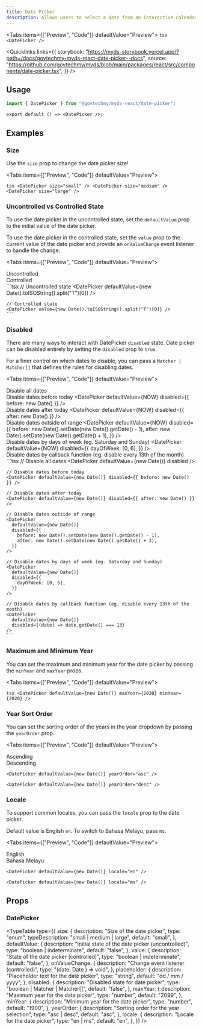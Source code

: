 ```yaml
---
title: Date Picker
description: Allows users to select a date from an interactive calendar.
---
```




<Tabs items={["Preview", "Code"]} defaultValue="Preview">
  <Tab value="Preview" className="not-prose flex justify-center">
    <DatePicker />
  </Tab>
  <Tab value="Code">
    ```tsx
    <DatePicker />
    ```
  </Tab>
</Tabs>

<Quicklinks
  links={{
    storybook:
      "https://myds-storybook.vercel.app/?path=/docs/govtechmy-myds-react-date-picker--docs",
    source:
      "https://github.com/govtechmy/myds/blob/main/packages/react/src/components/date-picker.tsx",
  }}
/>

## Usage

```ts copy title="Import"
import { DatePicker } from "@govtechmy/myds-react/date-picker";
```

```tsx copy title="Anatomy"
export default () => <DatePicker />;
```

## Examples

### Size

Use the `size` prop to change the date picker size!

<Tabs items={["Preview", "Code"]} defaultValue="Preview">
  <Tab value="Preview">
    <div className="not-prose flex flex-col items-center gap-3">
      <DatePicker size="small" />
      <DatePicker size="medium" />
      <DatePicker size="large" />
    </div>
  </Tab>
  <Tab value="Code">
    ```tsx
    <DatePicker size="small" />
    <DatePicker size="medium" />
    <DatePicker size="large" />
    ```
  </Tab>
</Tabs>

### Uncontrolled vs Controlled State

To use the date picker in the uncontrolled state, set the `defaultValue` prop to the initial value of the date picker.

To use the date picker in the controlled state, set the `value` prop to the current value of the date picker and provide an `onValueChange` event listener to handle the change.

<Tabs items={["Preview", "Code"]} defaultValue="Preview">
  <Tab value="Preview">
    <div className="not-prose flex flex-col gap-3 items-center">
        <div>
            Uncontrolled
            <DatePicker defaultValue={NOW} />
        </div>
        <div>
            Controlled
            <DatePicker value={NOW} />
        </div>
    </div>
  </Tab>
  <Tab value="Code">
    ```tsx
    // Uncontrolled state
    <DatePicker defaultValue={new Date().toISOString().split("T")[0]} />

    // Controlled state
    <DatePicker value={new Date().toISOString().split("T")[0]} />
    ```

  </Tab>
</Tabs>

### Disabled

There are many ways to interact with DatePicker `disabled` state. Date picker can be disabled entirely by setting the `disabled` prop to `true`.

For a finer control on which dates to disable, you can pass a `Matcher | Matcher[]` that defines the rules for disabling dates.

<Tabs items={["Preview", "Code"]} defaultValue="Preview">
  <Tab value="Preview">
    <div className="not-prose space-y-2">
      <div className="flex items-center gap-3">
        Disable all dates
        <DatePicker defaultValue={NOW} disabled />
      </div>
      <div className="flex items-center gap-3">
        Disable dates before today
        <DatePicker defaultValue={NOW} disabled={{ before: new Date() }} />
      </div>
      <div className="flex items-center gap-3">
        Disable dates after today
        <DatePicker defaultValue={NOW} disabled={{ after: new Date() }} />
      </div>
      <div className="flex items-center gap-3">
        Disable dates outside of range
        <DatePicker
          defaultValue={NOW}
          disabled={{
            before: new Date().setDate(new Date().getDate() - 1),
            after: new Date().setDate(new Date().getDate() + 1),
          }}
        />
      </div>
      <div className="flex items-center gap-3">
        Disable dates by days of week (eg. Saturday and Sunday)
        <DatePicker
          defaultValue={NOW}
          disabled={{
            dayOfWeek: [0, 6],
          }}
        />
      </div>
      <div className="flex items-center gap-3">
        Disable dates by callback function (eg. disable every 13th of the month)
        <CustomDisableDatePicker />
      </div>
    </div>
  </Tab>
  <Tab value="Code">
    ```tsx
    // Disable all dates
    <DatePicker defaultValue={new Date()} disabled />
    
    // Disable dates before today
    <DatePicker defaultValue={new Date()} disabled={{ before: new Date() }} />

    // Disable dates after today
    <DatePicker defaultValue={new Date()} disabled={{ after: new Date() }} />

    // Disable dates outside of range
    <DatePicker
      defaultValue={new Date()}
      disabled={{
        before: new Date().setDate(new Date().getDate() - 1),
        after: new Date().setDate(new Date().getDate() + 1),
      }}
    />

    // Disable dates by days of week (eg. Saturday and Sunday)
    <DatePicker
      defaultValue={new Date()}
      disabled={{
        dayOfWeek: [0, 6],
      }}
    />

    // Disable dates by callback function (eg. disable every 13th of the month)
    <DatePicker
      defaultValue={new Date()}
      disabled={(date) => date.getDate() === 13}
    />
    ```

  </Tab>
</Tabs>

### Maximum and Minimum Year

You can set the maximum and minimum year for the date picker by passing the `minYear` and `maxYear` props.

<Tabs items={["Preview", "Code"]} defaultValue="Preview">
  <Tab value="Preview">
    <div className="not-prose flex justify-center">
      <DatePicker defaultValue={NOW} maxYear={2030} minYear={2020} />
    </div>
  </Tab>
  <Tab value="Code">
    ```tsx
    <DatePicker defaultValue={new Date()} maxYear={2030} minYear={2020} />
    ```
  </Tab>
</Tabs>

### Year Sort Order

You can set the sorting order of the years in the year dropdown by passing the `yearOrder` prop.

<Tabs items={["Preview", "Code"]} defaultValue="Preview">
  <Tab value="Preview">
    <div className="not-prose flex justify-center gap-3">
      <div>
        Ascending
        <DatePicker defaultValue={NOW} yearOrder="asc" />
      </div>
      <div>
        Descending
        <DatePicker defaultValue={NOW} yearOrder="desc" />
      </div>
    </div>
  </Tab>
  <Tab value="Code">
```tsx
<DatePicker defaultValue={new Date()} yearOrder="asc" />

<DatePicker defaultValue={new Date()} yearOrder="desc" />
```
  </Tab>
</Tabs>

### Locale

To support common locales, you can pass the `locale` prop to the date picker.

Default value is English `en`. To switch to Bahasa Melayu, pass `ms`.

<Tabs items={["Preview", "Code"]} defaultValue="Preview">
  <Tab value="Preview">
    <div className="not-prose flex justify-center gap-3">
      <div>
        English
        <DatePicker defaultValue={NOW} locale="en" />
      </div>
      <div>
        Bahasa Melayu
        <DatePicker defaultValue={NOW} locale="ms" />
      </div>
    </div>
  </Tab>
  <Tab value="Code">
```tsx
<DatePicker defaultValue={new Date()} locale="en" />

<DatePicker defaultValue={new Date()} locale="ms" />
```
  </Tab>
</Tabs>

## Props

### DatePicker

<TypeTable
  type={{
    size: {
      description: "Size of the date picker",
      type: "enum",
      typeDescription: "small | medium | large",
      default: "small",
    },
    defaultValue: {
      description: "Initial state of the date picker (uncontrolled)",
      type: "boolean | indeterminate",
      default: "false",
    },
    value: {
      description: "State of the date picker (controlled)",
      type: "boolean | indeterminate",
      default: "false",
    },
    onValueChange: {
      description: "Change event listener (controlled)",
      type: "(date: Date ) => void",
    },
    placeholder: {
      description: "Placeholder text for the date picker",
      type: "string",
      default: "dd / mm / yyyy",
    },
    disabled: {
      description: "Disabled state for date picker",
      type: "boolean | Matcher | Matcher[]",
      default: "false",
    },
    maxYear: {
      description: "Maximum year for the date picker",
      type: "number",
      default: "2099",
    },
    minYear: {
      description: "Minimum year for the date picker",
      type: "number",
      default: "1900",
    },
    yearOrder: {
      description: "Sorting order for the year selection",
      type: "asc | desc",
      default: "asc",
    },
    locale: {
      description: "Locale for the date picker",
      type: "en | ms",
      default: "en",
    },
  }}
/>
